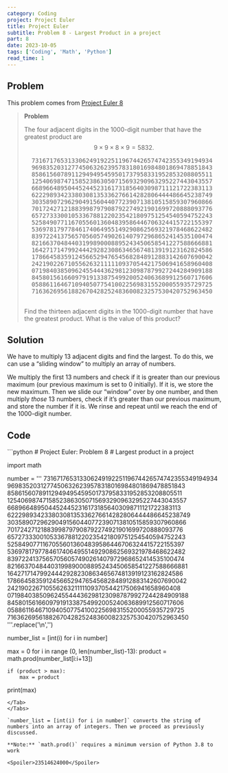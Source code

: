 ```yaml
---
category: Coding
project: Project Euler
title: Project Euler
subtitle: Problem 8 - Largest Product in a project
part: 8
date: 2023-10-05
tags: ['Coding', 'Math', 'Python']
read_time: 1
---
```



## Problem

This problem comes from [Project Euler 8](https://projecteuler.net/problem=8)

<div class="max-md:hidden">

>	**Problem** 
>
>	The four adjacent digits in the 1000-digit number that have the greatest product
>	are $$ 9 \times 9 \times 8 \times 9 = 5832.$$ 
>	<pre class="not-italic">
>	73167176531330624919225119674426574742355349194934
>	96983520312774506326239578318016984801869478851843
>	85861560789112949495459501737958331952853208805511
>	12540698747158523863050715693290963295227443043557
>	66896648950445244523161731856403098711121722383113
>	62229893423380308135336276614282806444486645238749
>	30358907296290491560440772390713810515859307960866
>	70172427121883998797908792274921901699720888093776
>	65727333001053367881220235421809751254540594752243
>	52584907711670556013604839586446706324415722155397
>	53697817977846174064955149290862569321978468622482
>	83972241375657056057490261407972968652414535100474
>	82166370484403199890008895243450658541227588666881
>	16427171479924442928230863465674813919123162824586
>	17866458359124566529476545682848912883142607690042
>	24219022671055626321111109370544217506941658960408
>	07198403850962455444362981230987879927244284909188
>	84580156166097919133875499200524063689912560717606
>	05886116467109405077541002256983155200055935729725
>	71636269561882670428252483600823257530420752963450
>	</pre>
>	Find the thirteen adjacent digits in the
>	1000-digit number that have the greatest product. What is the value of this product?

</div>

## Solution
We have to multiply 13 adjacent digits and find the largest. To do this, we can use a “sliding window” to multiply an array of numbers.

<Gallery src="/images/posts/project-euler/Slide_100.gif" alt="Sliding Window" />

We multiply the first 13 numbers and check if it is greater than our previous maximum (our previous maximum is set to 0 initially). 
If it is, we store the new maximum. Then we slide our “window” over by one number, 
and then multiply *those* 13 numbers, check if it’s greater than our previous maximum, and store the number if it is. 
We rinse and repeat until we reach the end of the 1000-digit number.

## Code

<Tabs>
<Tab name="problem08.py" checked="checked">
```python
# Project Euler: Problem 8
# Largest product in a project

import math

number = '''
73167176531330624919225119674426574742355349194934
96983520312774506326239578318016984801869478851843
85861560789112949495459501737958331952853208805511
12540698747158523863050715693290963295227443043557
66896648950445244523161731856403098711121722383113
62229893423380308135336276614282806444486645238749
30358907296290491560440772390713810515859307960866
70172427121883998797908792274921901699720888093776
65727333001053367881220235421809751254540594752243
52584907711670556013604839586446706324415722155397
53697817977846174064955149290862569321978468622482
83972241375657056057490261407972968652414535100474
82166370484403199890008895243450658541227588666881
16427171479924442928230863465674813919123162824586
17866458359124566529476545682848912883142607690042
24219022671055626321111109370544217506941658960408
07198403850962455444362981230987879927244284909188
84580156166097919133875499200524063689912560717606
05886116467109405077541002256983155200055935729725
71636269561882670428252483600823257530420752963450
'''.replace('\n','')

number_list = [int(i) for i in number]

max = 0
for i in range (0, len(number_list)-13):
    product = math.prod(number_list[i:i+13])

    if (product > max):
        max = product

print(max)
```
</Tab>
</Tabs>

`number_list = [int(i) for i in number]` converts the string of numbers into an array of integers. Then we proceed as previously discussed.

**Note:** `math.prod()` requires a minimum version of Python 3.8 to work

<Spoiler>23514624000</Spoiler>
